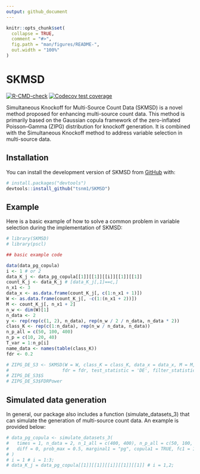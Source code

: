```yaml
---
output: github_document
---
```


<!-- README.md is generated from README.Rmd. Please edit that file -->

```r
knitr::opts_chunk$set(
  collapse = TRUE,
  comment = "#>",
  fig.path = "man/figures/README-",
  out.width = "100%"
)
```

# SKMSD

<!-- badges: start -->
[![R-CMD-check](https://github.com/tsnm1/SKMSD/actions/workflows/R-CMD-check.yaml/badge.svg)](https://github.com/tsnm1/SKMSD/actions/workflows/R-CMD-check.yaml)
[![Codecov test coverage](https://codecov.io/gh/tsnm1/SKMSD/branch/main/graph/badge.svg)](https://app.codecov.io/gh/tsnm1/SKMSD?branch=main)
<!-- badges: end -->

Simultaneous Knockoff for Multi-Source Count Data (SKMSD) is a novel method proposed for enhancing multi-source count data. This method is primarily based on the Gaussian copula framework of the zero-inflated Poisson–Gamma (ZIPG) distribution for knockoff generation. It is combined with the Simultaneous Knockoff method to address variable selection in multi-source data. 

## Installation

You can install the development version of SKMSD from [GitHub](https://github.com/) with:

``` r
# install.packages("devtools")
devtools::install_github("tsnm1/SKMSD")
```

## Example

Here is a basic example of how to solve a common problem in variable selection during the implementation of SKMSD:

```r
# library(SKMSD)
# library(pscl)

## basic example code

data(data_pg_copula)
i <- 1 # or 2
data_K_j <- data_pg_copula[[1]][[1]][[i]][[1]][[1]]
count_K_j <- data_K_j # [data_K_j[,1]==c,]
n_x1 <- 3
data_x <- as.data.frame(count_K_j[, c(1:n_x1 + 1)])
W <- as.data.frame(count_K_j[, -c(1:(n_x1 + 2))])
M <- count_K_j[, n_x1 + 2]
n_w <- dim(W)[1]
n_data <- 2
y <- rep(rep(c(1, 2), n_data), rep(n_w / 2 / n_data, n_data * 2))
class_K <- rep(c(1:n_data), rep(n_w / n_data, n_data))
n_p_all = c(50, 100, 400)
n_p = c(10, 20, 40)
T_var = 1:n_p[i]
name_data <- names(table(class_K))
fdr <- 0.2

# ZIPG_DE_S3 <- SKMSD(W = W, class_K = class_K, data_x = data_x, M = M, y = y, T_var = T_var,
#                    fdr = fdr, test_statistic = 'DE', filter_statistics = 3)
# ZIPG_DE_S3$S
# ZIPG_DE_S3$FDRPower
```


## Simulated data generation

In general, our package also includes a function (simulate_datasets_3) that can simulate the generation of multi-source count data. An example is provided below:

```r
# data_pg_copula <- simulate_datasets_3(
#   times = 1, n_data = 2, n_1_all = c(400, 400), n_p_all = c(50, 100, 400), n_p = c(10, 20, 40),
#   diff = 0, prob_max = 0.5, marginal1 = "pg", copula1 = TRUE, fc1 = 1,
# )
# i = 1 # i = 1:3;
# data_K_j = data_pg_copula[[1]][[1]][[i]][[1]][[1]] # i = 1,2;
```

<!-- You'll still need to render `README.Rmd` regularly, to keep `README.md` up-to-date. `devtools::build_readme()` is handy for this. -->

<!-- You can also embed plots, for example: -->

<!-- ```{r pressure, echo = FALSE} -->
<!-- # plot(pressure) -->
<!-- ``` -->

<!-- In that case, don't forget to commit and push the resulting figure files, so they display on GitHub and CRAN. -->
